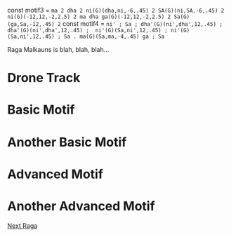
const motif3 = `ma 2 dha 2 ni(G)(dha,ni,-6,.45) 2 SA(G)(ni,SA,-6,.45) 2
ni(G)(-12,12,-2,2.5) 2 ma dha ga(G)(-12,12,-2,2.5) 2 Sa(G)(ga,Sa,-12,.45) 2`
const motif4 = `ni' ; Sa ; dha'(G)(ni',dha',12,.45) ; dha'(G)(ni',dha',12,.45) ; 
ni'(G)(Sa,ni',12,.45) ; ni'(G)(Sa,ni',12,.45) ; Sa .
ma(G)(Sa,ma,-4,.45) ga ; Sa`

Raga Malkauns is blah, blah, blah...

# Drone Track

<DronePlayer title='Drone for Raga Malkauns' settings={malkaunsDrone} />

# Basic Motif

<MotifPlayer label='Basic Phrase 1' motif='Sa ga ma dha ni SA 2' scale={malkaunsScale} drone={malkaunsDrone} />

# Another Basic Motif

<MotifPlayer label='Basic Phrase 2' motif='SA ni dha ma ga Sa 2' scale={malkaunsScale} drone={malkaunsDrone} />

# Advanced Motif

<MotifPlayer label='Advanced 1' motif={motif3} scale={malkaunsScale} drone={malkaunsDrone} />

# Another Advanced Motif

<MotifPlayer label='Advanced 2' motif={motif4} scale={malkaunsScale} drone={malkaunsDrone} />

[Next Raga](/nextraga/)